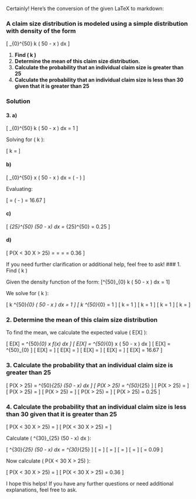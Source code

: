 Certainly! Here's the conversion of the given LaTeX to markdown:

### A claim size distribution is modeled using a simple distribution with density of the form

\[
\int_{0}^{50} k ( 50 - x ) dx
\]

1. **Find \( k \)**
2. **Determine the mean of this claim size distribution.**
3. **Calculate the probability that an individual claim size is greater than 25**
4. **Calculate the probability that an individual claim size is less than 30 given that it is greater than 25**

### Solution

#### 3. a)

\[
\int_{0}^{50} k ( 50 - x ) dx = 1
\]

Solving for \( k \):

\[
k = \frac{1}{1250}
\]

#### b)

\[
\int_{0}^{50} \frac{1}{1250} x ( 50 - x ) dx = \frac{1}{1250} \left( \frac{50x^2}{2} - \frac{x^3}{3} \right)
\]

Evaluating:

\[
= \frac{1}{1250} \left( \frac{50 \times (50)^2}{2} - \frac{(50)^3}{3} \right) = 16.67
\]

#### c)

\[
\int_{25}^{50} \frac{1}{1250} (50 - x) dx = \frac{1}{1250} \left[ 50x - \frac{x^2}{2} \right]_{25}^{50} = 0.25
\]

#### d)

\[
P(X < 30 \mid X > 25) = \frac{P(25 < X < 30)}{P(X > 25)} = \frac{\int_{25}^{30} f(x) dx}{\int_{25}^{50} f(x) dx} = \frac{0.09}{0.25} = 0.36
\]

If you need further clarification or additional help, feel free to ask!
### 1. Find \( k \)

Given the density function of the form:
\[\int^{50}_{0} k ( 50 - x ) dx = 1\]

We solve for \( k \):

\[
k \int^{50}_{0} ( 50 - x ) dx = 1
\]
\[
k \left[ 50x - \frac{x^2}{2} \right]^{50}_{0} = 1
\]
\[
k \left[ 50(50) - \frac{50^2}{2} \right] = 1
\]
\[
k \left[ 2500 - 1250 \right] = 1
\]
\[
k \times 1250 = 1
\]
\[
k = \frac{1}{1250}
\]

### 2. Determine the mean of this claim size distribution

To find the mean, we calculate the expected value \( E[X] \):

\[
E[X] = \int^{50}_{0} x f(x) dx
\]
\[
E[X] = \int^{50}_{0} \frac{1}{1250} x ( 50 - x ) dx
\]
\[
E[X] = \frac{1}{1250} \left[ \frac{ 50x^2 }{2} - \frac{x^3}{3} \right]^{50}_{0}
\]
\[
E[X] = \frac{1}{1250} \left[ \frac{ 50(50)^2 }{2} - \frac{50^3}{3} \right]
\]
\[
E[X] = \frac{1}{1250} \left[ \frac{ 50 \times 2500 }{2} - \frac{125000}{3} \right]
\]
\[
E[X] = \frac{1}{1250} \left[ 62500 - 41666.67 \right]
\]
\[
E[X] = \frac{1}{1250} \times 20833.33
\]
\[
E[X] = 16.67
\]

### 3. Calculate the probability that an individual claim size is greater than 25

\[
P(X > 25) = \int^{50}_{25} \frac{1}{1250} (50 - x) dx
\]
\[
P(X > 25) = \frac{1}{1250} \left[ 50x - \frac{x^2}{2} \right]^{50}_{25}
\]
\[
P(X > 25) = \frac{1}{1250} \left[ (50 \times 50 - \frac{50^2}{2}) - (50 \times 25 - \frac{25^2}{2}) \right]
\]
\[
P(X > 25) = \frac{1}{1250} \left[ (2500 - 1250) - (1250 - 312.5) \right]
\]
\[
P(X > 25) = \frac{1}{1250} \left[ 1250 - 937.5 \right]
\]
\[
P(X > 25) = \frac{1}{1250} \times 312.5
\]
\[
P(X > 25) = 0.25
\]

### 4. Calculate the probability that an individual claim size is less than 30 given that it is greater than 25

\[
P(X < 30 \mid X > 25) = \frac{P(25 < X < 30)}{P(X > 25)}
\]
\[
P(X < 30 \mid X > 25) = \frac{\int^{30}_{25} f(x) dx}{\int^{50}_{25} f(x) dx}
\]

Calculate \( \int^{30}_{25} \frac{1}{1250} (50 - x) dx \):

\[
\int^{30}_{25} \frac{1}{1250} (50 - x) dx = \frac{1}{1250} \left[ 50x - \frac{x^2}{2} \right]^{30}_{25}
\]
\[
= \frac{1}{1250} \left[ (50 \times 30 - \frac{30^2}{2}) - (50 \times 25 - \frac{25^2}{2}) \right]
\]
\[
= \frac{1}{1250} \left[ (1500 - 450) - (1250 - 312.5) \right]
\]
\[
= \frac{1}{1250} \left[ 1050 - 937.5 \right]
\]
\[
= \frac{1}{1250} \times 112.5
\]
\[
= 0.09
\]

Now calculate \( P(X < 30 \mid X > 25) \):

\[
P(X < 30 \mid X > 25) = \frac{0.09}{0.25}
\]
\[
P(X < 30 \mid X > 25) = 0.36
\]

I hope this helps! If you have any further questions or need additional explanations, feel free to ask.
